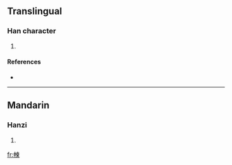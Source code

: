 ==Translingual==

===Han character===
{{Han char|rn=73|rad=曰|as=10|sn=14|four=5509<sub>6</sub>|canj=中中木田火 (LLDWF)}}

# {{defn|Han|sort=曰10}}

====References====
* {{Han ref|kx=0504.020|dkj=14310|dj=0879.010|hdz=42549.100|uh=6704|ud=26372|bh=E1FA|bd=57850}}

----

==Mandarin==

===Hanzi===
{{cmn-hanzi|pin=[[yǐn]] ([[yin3]]), [[yìn]] ([[yin4]])|wg=yin<sup>3</sup>, yin<sup>4</sup>}}

# {{defn|Mandarin}}

[[fr:朄]]